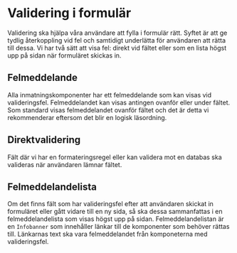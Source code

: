 # Validering i formulär

Validering ska hjälpa våra användare att fylla i formulär rätt. Syftet är att ge tydlig återkoppling vid fel och samtidigt underlätta för användaren att rätta till dessa. Vi har två sätt att visa fel: direkt vid fältet eller som en lista högst upp på sidan när formuläret skickas in.

## Felmeddelande

Alla inmatningskomponenter har ett felmeddelande som kan visas vid valideringsfel. Felmeddelandet kan visas antingen ovanför eller under fältet. Som standard visas felmeddelandet ovanför fältet och det är detta vi rekommenderar eftersom det blir en logisk läsordning.

## Direktvalidering

Fält där vi har en formateringsregel eller kan validera mot en databas ska valideras när användaren lämnar fältet.

## Felmeddelandelista

Om det finns fält som har valideringsfel efter att användaren skickat in formuläret eller gått vidare till en ny sida, så ska dessa sammanfattas i en felmeddelandelista som visas högst upp på sidan. Felmeddelandelistan är en `Infobanner` som innehåller länkar till de komponenter som behöver rättas till.
Länkarnas text ska vara felmeddelandet från komponeterna med valideringsfel.
